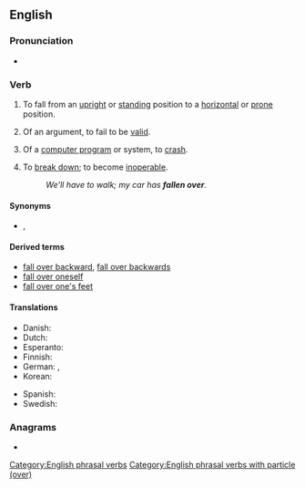 ==English==

===Pronunciation===
* {{audio|en|en-au-fall over.ogg|Audio (AU)}}

===Verb===
{{en-verb|fall<,,fell,fallen> over}}

# {{lb|en|intransitive|idiomatic}} To fall from an [[upright]] or [[standing]] position to a [[horizontal]] or [[prone]] position.
# {{lb|en|intransitive|idiomatic}} Of an argument, to fail to be [[valid]].
# {{lb|en|intransitive|idiomatic|informal|computing}} Of a [[computer program]] or system, to [[crash]].
# {{lb|en|intransitive|idiomatic|informal|South Africa}} To [[break down]]; to become [[inoperable]].
#: ''We'll have to walk; my car has '''fallen over'''.''

====Synonyms====
* {{sense|fall to a horizontal position}} {{l|en|topple}}, {{l|en|topple over}}

====Derived terms====
* [[fall over backward]], [[fall over backwards]]
* [[fall over oneself]]
* [[fall over one's feet]]

====Translations====
{{trans-top|fall from an upright position to a horizontal position}}
* Danish: {{t|da|falde omkuld}}
* Dutch: {{t+|nl|omvallen}}
* Esperanto: {{t+|eo|fali}}
* Finnish: {{t+|fi|kaatua}}
* German: {{t+|de|umfallen}}, {{t+|de|umkippen}}
* Korean: {{t+|ko|넘어지다}}
{{trans-mid}}
* Spanish: {{t+|es|caerse}}
* Swedish: {{t|sv|falla omkull}}
{{trans-bottom}}

===Anagrams===
* {{anagrams|en|a=aefllorv|overfall}}

[[Category:English phrasal verbs]]
[[Category:English phrasal verbs with particle (over)]]